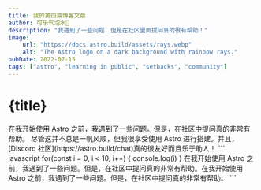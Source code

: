 ```yaml
---
title: 我的第四篇博客文章
author: 可乐气泡水🥤
description: "我遇到了一些问题，但是在社区里面提问真的很有帮助！"
image:
    url: "https://docs.astro.build/assets/rays.webp"
    alt: "The Astro logo on a dark background with rainbow rays."
pubDate: 2022-07-15
tags: ["astro", "learning in public", "setbacks", "community"]
---
```



# {title}

<Count  client:load  />
在我开始使用 Astro 之前，我遇到了一些问题。但是，在社区中提问真的非常有帮助。
尽管这并不总是一帆风顺，但我很享受使用 Astro 进行搭建。并且，[Discord 社区](https://astro.build/chat)真的很友好而且乐于助人！
``` javascript
for(const i = 0, i < 10, i++) {
    console.log(i)
}
在我开始使用 Astro 之前，我遇到了一些问题。但是，在社区中提问真的非常有帮助。在我开始使用 Astro 之前，我遇到了一些问题。但是，在社区中提问真的非常有帮助。
 ``` 